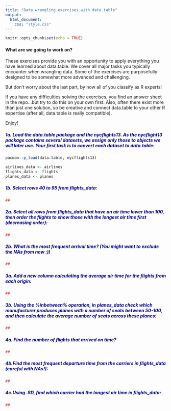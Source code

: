 ```yaml
---
title: "Data wrangling exercises with data.table" 
output:
  html_document:
    css: "style.css"
---
```


```r
knitr::opts_chunk$set(echo = TRUE)
```

#### What are we going to work on?

These exercises provide you with an opportunity to apply everything you have learned about data.table. We cover all major tasks you typically encounter when wrangling data. Some of the exercises are purposefully designed to be somewhat more advanced and challenging. 

But don't worry about the last part, by now all of you classify as R experts!

If you have any difficulties solving the exercises, you find an answer sheet in the repo...but try to do this on your own first. Also, often there exist more than just one solution, so be creative and connect data.table to your other R expertise (after all, data.table is really compatible).

Enjoy!

##### <span style="color: navy;">1a. Load the data.table package and the nycflights13. As the nycflight13 package contains several datasets, we assign only those to objects we will later use. Your first task is to convert each dataset to data.table:</span>

```r
pacman::p_load(data.table, nycflights13)

airlines_data <- airlines
flights_data <- flights
planes_data <- planes

```


##### <span style="color: navy;"> 1b. Select rows 40 to 95 from flights_data: </span>


```r
##

```


##### <span style="color: navy;"> 2a. Select all rows from flights_data that have an air time lower than 100, then order the flights to show those with the longest air time first (decreasing order): </span>


```r
##

```


##### <span style="color: navy;"> 2b. What is the most frequent arrival time? (You might want to exclude the NAs from now :)) </span>


```r
##

```


##### <span style="color: navy;"> 3a. Add a new column calculating the average air time for the flights from each origin: </span>


```r
##

```


##### <span style="color: navy;"> 3b. Using the %inbetween% operation, in planes_data check which manufacturer produces planes with a number of seats between 50-100, and then calculate the average number of seats across these planes: </span>


```r
##

```


##### <span style="color: navy;"> 4a. Find the number of flights that arrived on time? </span>


```r
##

```


##### <span style="color: navy;"> 4b.Find the most frequent departure time from the carriers in flights_data (careful with NAs!): </span>


```r
##

```


##### <span style="color: navy;"> 4c.Using .SD, find which carrier had the longest air time in flights_data: </span>


```r
##

```

